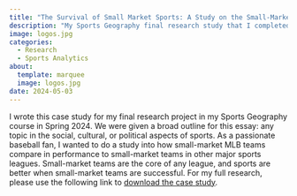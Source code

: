 ```yaml
---
title: "The Survival of Small Market Sports: A Study on the Small-Market Franchises of the MLB, NFL, and NHL"
description: "My Sports Geography final research study that I completed in May 2024."
image: logos.jpg
categories:
  - Research
  - Sports Analytics
about:
  template: marquee
  image: logos.jpg
date: 2024-05-03
---
```


I wrote this case study for my final research project in my Sports Geography course in Spring 2024. We were given a broad outline for this essay: any topic in the social, cultural, or political aspects of sports. As a passionate baseball fan, I wanted to do a study into how small-market MLB teams compare in performance to small-market teams in other major sports leagues. Small-market teams are the core of any league, and sports are better when small-market teams are successful. For my full research, please use the following link to [download the case study](https://drive.google.com/uc?export=download&id=1szTSMcWZEHWuTtZVh0DOI7ih15MapWWe).
